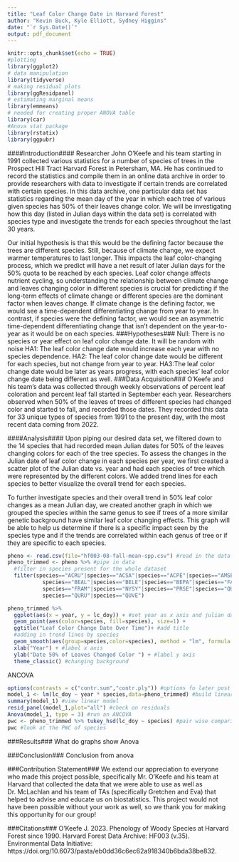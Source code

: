 ```yaml
---
title: "Leaf Color Change Date in Harvard Forest"
author: "Kevin Buck, Kyle Elliott, Sydney Higgins"
date: "`r Sys.Date()`"
output: pdf_document
---
```


```r
knitr::opts_chunk$set(echo = TRUE)
#plotting
library(ggplot2)
# data manipulation
library(tidyverse)
# making residual plots
library(ggResidpanel)
# estimating marginal means
library(emmeans)
# needed for creating proper ANOVA table
library(car)
#Anova stat package
library(rstatix)
library(ggpubr)
```

####Introduction####
Researcher John O'Keefe and his team starting in 1991 collected various statistics for a number of species of trees in the Prospect Hill Tract Harvard Forest in Petersham, MA. He has continued to record the statistics and compile them in an online data archive in order to provide researchers with data to investigate if certain trends are correlated with certain species. In this data archive, one particular data set has statistics regarding the mean day of the year in which each tree of various given species has 50% of their leaves change color. We will be investigating how this day (listed in Julian days within the data set) is correlated with species type and investigate the trends for each species throughout the last 30 years. 

Our initial hypothesis is that this would be the defining factor because the trees are different species. Still, because of climate change, we expect warmer temperatures to last longer. This impacts the leaf color-changing process, which we predict will have a net result of later Julian days for the 50% quota to be reached by each species. Leaf color change affects nutrient cycling, so understanding the relationship between climate change and leaves changing color in different species is crucial for predicting if the long-term effects of climate change or different species are the dominant factor when leaves change. If climate change is the defining factor, we would see a time-dependent differentiating change from year to year. In contrast, if species were the defining factor, we would see an asymmetric time-dependent differentiating change that isn't dependent on the year-to-year as it would be on each species.
###Hypotheses###
Null: There is no species or year effect on leaf color change date. It will be random with noise
HA1: The leaf color change date would increase each year with no species dependence.
HA2: The leaf color change date would be different for each species, but not change from year to year.
HA3:The leaf color change date would be later as years progress, with each species' leaf color change date being different as well.
###Data Acquisition###
O'Keefe and his team's data was collected through weekly observations of percent leaf coloration and percent leaf fall started in September each year. Researchers observed when 50% of the leaves of trees of different species had changed color and started to fall, and recorded those dates. They recorded this data for 33 unique types of species from 1991 to the present day, with the most recent data coming from 2022.

####Analysis####
Upon piping our desired data set, we filtered down to the 14 species that had recorded mean Julian dates for 50% of the leaves changing colors for each of the tree species. To assess the changes in the Julian date of leaf color change in each species per year, we first created a scatter plot of the Julian date vs. year and had each species of tree which were represented by the different colors. We added trend lines for each species to better visualize the overall trend for each species.

To further investigate species and their overall trend in 50% leaf color changes as a mean Julian day, we created another graph in which we grouped the species within the same genus to see if trees of a more similar genetic background have similar leaf color changing effects. This graph will be able to help us determine if there is a specific impact seen by the species type and if the trends are correlated within each genus of tree or if they are specific to each species.

```r
pheno <- read.csv(file="hf003-08-fall-mean-spp.csv") #read in the data
pheno_trimmed <- pheno %>% #pipe in data
  #filter in species present for the whole dataset
  filter(species=="ACRU"|species=="ACSA"|species=="ACPE"|species=="AMSP"|
           species=="BEAL"|species=="BELE"|species=="BEPA"|species=="FAGR"|
           species=="FRAM"|species=="NYSY"|species=="PRSE"|species=="QUAL"|
           species=="QURU"|species=="QUVE")

pheno_trimmed %>% 
  ggplot(aes(x = year, y = lc_doy)) + #set year as x axis and julian day of change as the y
  geom_point(aes(color=species, fill=species), size=1) + 
  ggtitle("Leaf Color Change Date Over Time")+ #add title
  #adding in trend lines by species
  geom_smooth(aes(group=species,color=species), method = "lm", formula = y ~ x, se = F)+
  xlab("Year") + #label x axis
  ylab("Date 50% of Leaves Changed Color ") + #label y axis
  theme_classic() #changing background
```
ANCOVA
```r
options(contrasts = c("contr.sum","contr.ply")) #options fo later post hoc comparison
model_1 <- lm(lc_doy ~ year * species,data=pheno_trimmed) #build linear model
summary(model_1) #view linear model
resid_panel(model_1,plot="all") #check on residuals
Anova(model_1, type = 3) #run an ANCOVA
pwc <- pheno_trimmed %>% tukey_hsd(lc_doy ~ species) #pair wise comparisons
pwc #look at the PWC of species


```

###Results###
What do graphs show
Anova

###Conclusion###
Conclusion from anova

###Contribution Statement###
We extend our appreciation to everyone who made this project possible, specifically Mr. O'Keefe and his team at Harvard that collected the data that we were able to use as well as Dr. McLachlan and his team of TAs (specifically Gretchen and Eva) that helped to advise and educate us on biostatistics. This project would not have been possible without your work as well, so we thank you for making this opportunity for our group!

###Citations###
O'Keefe J. 2023. Phenology of Woody Species at Harvard Forest since 1990. Harvard Forest Data Archive: HF003 (v.35). Environmental Data Initiative: https://doi.org/10.6073/pasta/eb0dd36c6ec62a918340b6bda38be832.
